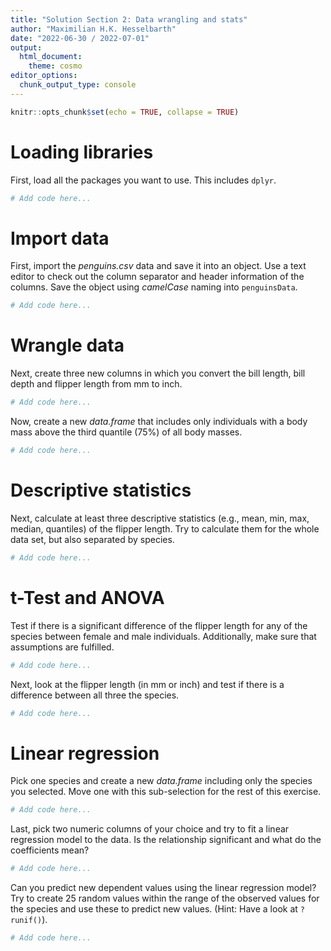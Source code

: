 ```yaml
---
title: "Solution Section 2: Data wrangling and stats"
author: "Maximilian H.K. Hesselbarth"
date: "2022-06-30 / 2022-07-01"
output:
  html_document:
    theme: cosmo
editor_options: 
  chunk_output_type: console
---
```


```r
knitr::opts_chunk$set(echo = TRUE, collapse = TRUE)
```

# Loading libraries

First, load all the packages you want to use. This includes `dplyr`.

```r

# Add code here...

```

# Import data

First, import the _penguins.csv_ data and save it into an object. Use a text editor to check out the column separator and header information of the columns. Save the object using _camelCase_ naming into `penguinsData`.

```r

# Add code here...

```

# Wrangle data

Next, create three new columns in which you convert the bill length, bill depth and flipper length from mm to inch. 

```r

# Add code here...

```

Now, create a new _data.frame_ that includes only individuals with a body mass above the third quantile (75%) of all body masses. 

```r

# Add code here...

```

# Descriptive statistics

Next, calculate at least three descriptive statistics (e.g., mean, min, max, median, quantiles) of the flipper length. Try to calculate them for the whole data set, but also separated by species. 

```r

# Add code here...

```

# t-Test and ANOVA

Test if there is a significant difference of the flipper length for any of the species between female and male individuals. Additionally, make sure that assumptions are fulfilled.

```r

# Add code here...

```

Next, look at the flipper length (in mm or inch) and test if there is a difference between all three the species.

```r

# Add code here...

```

# Linear regression

Pick one species and create a new _data.frame_ including only the species you selected. Move one  with this sub-selection for the rest of this exercise.

```r

# Add code here...

```

Last, pick two numeric columns of your choice and try to fit a linear regression model to the data. Is the relationship significant and what do the coefficients mean?

```r

# Add code here...

```

Can you predict new dependent values using the linear regression model? Try to create 25 random values within the range of the observed values for the species and use these to predict new values. (Hint: Have a look at `?runif()`).

```r

# Add code here...

```
